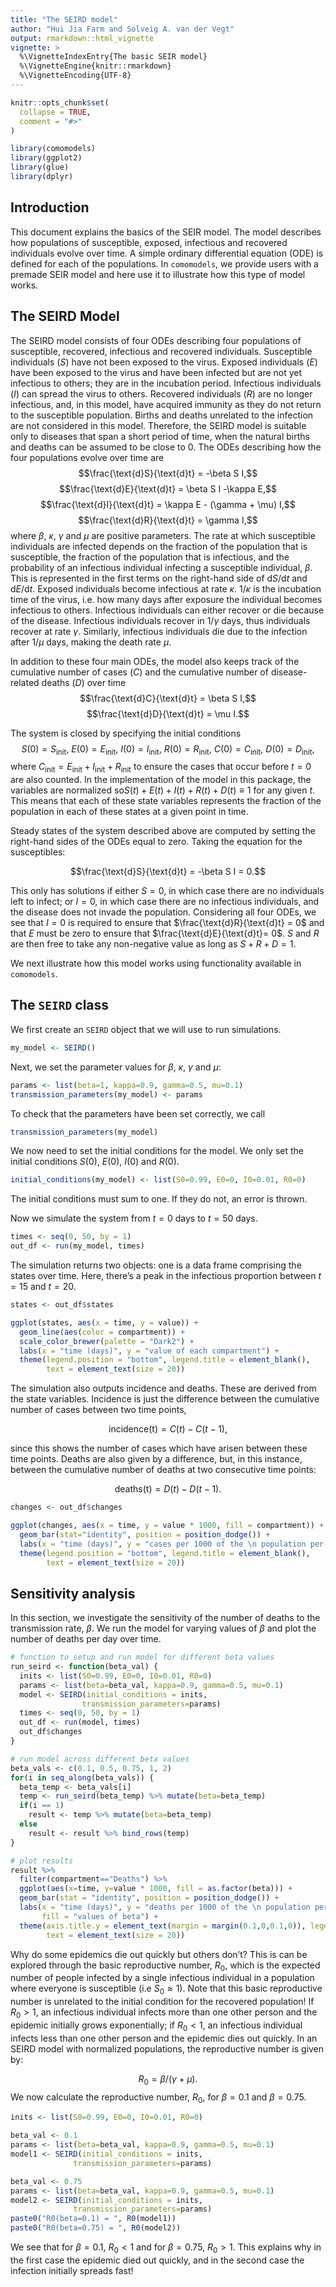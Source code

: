 ```yaml
---
title: "The SEIRD model"
author: "Hui Jia Farm and Solveig A. van der Vegt"
output: rmarkdown::html_vignette
vignette: >
  %\VignetteIndexEntry{The basic SEIR model}
  %\VignetteEngine{knitr::rmarkdown}
  %\VignetteEncoding{UTF-8}
---
```


```r
knitr::opts_chunk$set(
  collapse = TRUE,
  comment = "#>"
)
```

```r
library(comomodels)
library(ggplot2)
library(glue)
library(dplyr)
```

## Introduction
This document explains the basics of the SEIR model. The model describes
how populations of susceptible, exposed, infectious and recovered
individuals evolve over time. A simple
ordinary differential equation (ODE) is defined for each of the populations. 
In `comomodels`, we provide users with a premade SEIR model and here use it to 
illustrate how this type of model works.

## The SEIRD Model
The SEIRD model consists of four ODEs describing four populations of susceptible,
recovered, infectious and recovered individuals. Susceptible
individuals ($S$) have not been exposed to the virus. Exposed individuals ($E$) 
have been exposed to the virus and have been infected but are not yet infectious 
to others; they are in the incubation period. Infectious individuals ($I$) can 
spread the virus to others. Recovered individuals ($R$) are no longer 
infectious, and, in this model, have acquired immunity as they do not return
to the susceptible population. Births and deaths unrelated to the infection are 
not considered in this model. Therefore, the SEIRD model is suitable only to 
diseases that span a short period of time, when the natural births and deaths 
can be assumed to be close to 0.
The ODEs describing how the four populations 
evolve over time are $$\frac{\text{d}S}{\text{d}t} = -\beta S I,$$
$$\frac{\text{d}E}{\text{d}t} = \beta S I -\kappa E,$$
$$\frac{\text{d}I}{\text{d}t} = \kappa E - (\gamma + \mu) I,$$
$$\frac{\text{d}R}{\text{d}t} = \gamma I,$$
where $\beta$, $\kappa$, $\gamma$ and $\mu$ are positive parameters.
The rate at which susceptible individuals are infected depends on the fraction
of the population that is susceptible, the fraction of the population that is
infectious, and the probability of an infectious individual infecting a 
susceptible individual, $\beta$. This is represented in the
first terms on the right-hand side of $\text{d}S/ \text{d}t$ and $\text{d}E/ \text{d}t$.
Exposed individuals become infectious at rate $\kappa$. $1/ \kappa$ is
the incubation time of the virus, i.e. how many days after exposure the individual
becomes infectious to others. Infectious individuals can either recover or die
because of the disease. Infectious individuals recover in $1/ \gamma$
days, thus individuals recover at rate $\gamma$. Similarly, infectious
individuals die due to the infection after $1/ \mu$ days, making the death rate $\mu$.

In addition to these four main ODEs, the model also keeps track of the 
cumulative number of cases ($C$) and the cumulative number of disease-related 
deaths ($D$) over time
$$\frac{\text{d}C}{\text{d}t} = \beta S I,$$
$$\frac{\text{d}D}{\text{d}t} = \mu I.$$

The system is closed by specifying the initial conditions
$$S(0) = S_\text{init},\ E(0) = E_\text{init},\ I(0) = I_\text{init},\ R(0) = R_\text{init},\ C(0) = C_\text{init},\ D(0) = D_\text{init},$$
where $C_\text{init} = E_\text{init} + I_\text{init} + R_\text{init}$ to ensure 
the cases that occur before $t=0$ are also counted.
In the implementation of the model in this package, the variables are normalized 
so$S(t) + E(t) + I(t) + R(t) + D(t) \equiv 1$ for any given $t$. This means that 
each of these state variables represents the fraction of the population in each 
of these states at a given point in time.

Steady states of the system described above are computed by setting the 
right-hand sides of the ODEs equal to zero. Taking the equation for the 
susceptibles:

$$\frac{\text{d}S}{\text{d}t} = -\beta S I = 0.$$

This only has solutions if either $S=0$, in which case there are no individuals 
left to infect; or $I=0$, in which case there are no infectious individuals, and 
the disease does not invade the population. Considering all four ODEs, we see 
that $I=0$ is required to ensure that $\frac{\text{d}R}{\text{d}t} = 0$ and that 
$E$ must be zero to ensure that $\frac{\text{d}E}{\text{d}t}= 0$. $S$ and $R$ 
are then free to take any non-negative value as long as $S + R + D = 1$.

We next illustrate how this model works using functionality available in 
`comomodels`.

## The `SEIRD` class

We first create an `SEIRD` object that we will use to run simulations.
```r
my_model <- SEIRD()
```

Next, we set the parameter values for $\beta$, $\kappa$, $\gamma$ and $\mu$:
```r
params <- list(beta=1, kappa=0.9, gamma=0.5, mu=0.1)
transmission_parameters(my_model) <- params
```

To check that the parameters have been set correctly, we call
```r
transmission_parameters(my_model)
```

We now need to set the initial conditions for the model. We only set the initial 
conditions $S(0)$, $E(0)$, $I(0)$ and $R(0)$.
```r
initial_conditions(my_model) <- list(S0=0.99, E0=0, I0=0.01, R0=0)
```
The initial conditions must sum to one. If they do not, an error is thrown.

Now we simulate the system from $t=0$ days to $t=50$ days.
```r
times <- seq(0, 50, by = 1)
out_df <- run(my_model, times)
```

The simulation returns two objects: one is a data frame comprising the states 
over time. Here, there's a peak in the infectious proportion between $t=15$ and 
$t=20$.
```r
states <- out_df$states

ggplot(states, aes(x = time, y = value)) +
  geom_line(aes(color = compartment)) +
  scale_color_brewer(palette = "Dark2") +
  labs(x = "time (days)", y = "value of each compartment") +
  theme(legend.position = "bottom", legend.title = element_blank(),
        text = element_text(size = 20))
```

The simulation also outputs incidence and deaths. These are derived from the 
state variables. Incidence is just the difference between the cumulative number 
of cases between two time points,

$$ \text{incidence(t)} = C(t) - C(t - 1),$$

since this shows the number of cases which have arisen between these time 
points. Deaths are also given by a difference, but, in this instance, between 
the cumulative number of deaths at two consecutive time points:

$$ \text{deaths(t)} = D(t) - D(t - 1).$$

```r
changes <- out_df$changes

ggplot(changes, aes(x = time, y = value * 1000, fill = compartment)) +
  geom_bar(stat="identity", position = position_dodge()) +
  labs(x = "time (days)", y = "cases per 1000 of the \n population per day") +
  theme(legend.position = "bottom", legend.title = element_blank(),
        text = element_text(size = 20))
```

## Sensitivity analysis
In this section, we investigate the sensitivity of the number of deaths to the 
transmission rate, $\beta$. We run the model for varying values of $\beta$ and 
plot the number of deaths per day over time.
```r
# function to setup and run model for different beta values
run_seird <- function(beta_val) {
  inits <- list(S0=0.99, E0=0, I0=0.01, R0=0)
  params <- list(beta=beta_val, kappa=0.9, gamma=0.5, mu=0.1)
  model <- SEIRD(initial_conditions = inits,
                transmission_parameters=params)
  times <- seq(0, 50, by = 1)
  out_df <- run(model, times)
  out_df$changes
}

# run model across different beta values
beta_vals <- c(0.1, 0.5, 0.75, 1, 2)
for(i in seq_along(beta_vals)) {
  beta_temp <- beta_vals[i]
  temp <- run_seird(beta_temp) %>% mutate(beta=beta_temp)
  if(i == 1)
    result <- temp %>% mutate(beta=beta_temp)
  else
    result <- result %>% bind_rows(temp)
}

# plot results
result %>% 
  filter(compartment=="Deaths") %>% 
  ggplot(aes(x=time, y=value * 1000, fill = as.factor(beta))) +
  geom_bar(stat = "identity", position = position_dodge()) +
  labs(x = "time (days)", y = "deaths per 1000 of the \n population per day",
       fill = "values of beta") +
  theme(axis.title.y = element_text(margin = margin(0.1,0,0.1,0)), legend.position = "bottom", legend.title = element_text(size = 15),
        text = element_text(size = 20))

```

Why do some epidemics die out quickly but others don't? This is can be explored 
through the basic reproductive number, $R_0$, which is the expected number of 
people infected by a single infectious individual in a population where everyone 
is susceptible (i.e $S_0 \approx 1$). Note that this basic reproductive number 
is unrelated to the initial condition for the recovered population! If $R_0>1$, 
an infectious individual infects more than one other person and the epidemic 
initially grows exponentially; if $R_0<1$, an infectious individual infects less 
than one other person and the epidemic dies out quickly. In an SEIRD model with 
normalized populations, the reproductive number is given by:

$$R_0 = \beta /(\gamma + \mu).$$
We now calculate the reproductive number, $R_0$, for $\beta=0.1$ and $\beta=0.75$.
```r
inits <- list(S0=0.99, E0=0, I0=0.01, R0=0)

beta_val <- 0.1
params <- list(beta=beta_val, kappa=0.9, gamma=0.5, mu=0.1)
model1 <- SEIRD(initial_conditions = inits,
              transmission_parameters=params)

beta_val <- 0.75
params <- list(beta=beta_val, kappa=0.9, gamma=0.5, mu=0.1)
model2 <- SEIRD(initial_conditions = inits,
              transmission_parameters=params)
paste0("R0(beta=0.1) = ", R0(model1))
paste0("R0(beta=0.75) = ", R0(model2))
```

We see that for $\beta = 0.1$, $R_0 < 1$ and for $\beta = 0.75$, $R_0 > 1$. This 
explains why in the first case the epidemic died out quickly, and in the second 
case the infection initially spreads fast!